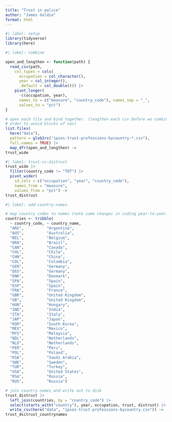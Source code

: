 ```yaml
---
title: "Trust in police"
author: "James Goldie"
format: html
---
```


```r
#| label: setup
library(tidyverse)
library(here)
```

```r
#| label: combine

open_and_lengthen <- function(path) {
  read_csv(path,
    col_types = cols(
      occupation = col_character(),
      year = col_integer(),
      .default = col_double())) |>
    pivot_longer(
      -c(occupation, year),
      names_to = c("measure", "country_code"), names_sep = "_",
      values_to = "pct")
}

# open each file and bind together. (lengthen each csv before we combine in
# order to avoid blocks of nas)
list.files(
  here("data"),
  pattern = glob2rx("ipsos-trust-professions-bycountry-*.csv"),
  full.names = TRUE) |>
  map_dfr(open_and_lengthen) ->
trust_wide
```

```r
#| label: trust-vs-distrust
trust_wide |>
  filter(country_code != "TOT") |>
  pivot_wider(
    id_cols = c("occupation", "year", "country_code"),
    names_from = "measure",
    values_from = "pct") ->
trust_distrust
```

```r
#| label: add-country-names

# map country codes to names (note some changes in coding year-to-year)
countries <- tribble(
  ~ country_code, ~ country_name,
  "ARG",          "Argentina",
  "AUS",          "Australia",
  "BEL",          "Belgium",
  "BRA",          "Brazil",
  "CAN",          "Canada",
  "CHL",          "Chile",
  "CHN",          "China",
  "COL",          "Colombia",
  "GER",          "Germany",
  "DEU",          "Germany",
  "DNK",          "Denmark",
  "SPA",          "Spain",
  "ESP",          "Spain",
  "FRA",          "France",
  "GBR",          "United Kingdom",
  "GB",           "United Kingdom",
  "HUN",          "Hungary",
  "IND",          "India",
  "ITA",          "Italy",
  "JAP",          "Japan",
  "KOR",          "South Korea",
  "MEX",          "Mexico",
  "MYS",          "Malaysia",
  "NDL",          "Netherlands",
  "NLD",          "Netherlands",
  "PER",          "Peru",
  "POL",          "Poland",
  "KSA",          "Saudi Arabia",
  "SWE",          "Sweden",
  "TUR",          "Turkey",
  "USA",          "United States",
  "RSA",          "Russia",
  "RUS",          "Russia")

# join country names and write out to disk
trust_distrust |>
  left_join(countries, by = "country_code") |>
  select(starts_with("country"), year, occupation, trust, distrust) |>
  write_csv(here("data", "ipsos-trust-professions-bycountry.csv")) ->
trust_dsitrust_countrynames
```
